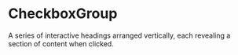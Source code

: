 # CheckboxGroup
A series of interactive headings arranged vertically, each revealing a section of content when clicked.




